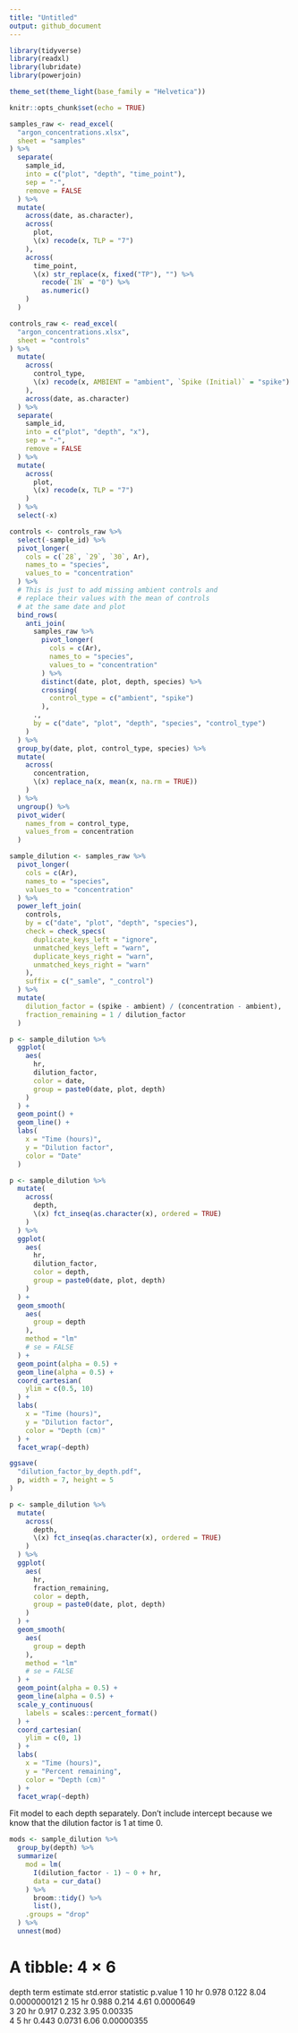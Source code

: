 ```yaml
---
title: "Untitled"
output: github_document
---
```


```r
library(tidyverse)
library(readxl)
library(lubridate)
library(powerjoin)

theme_set(theme_light(base_family = "Helvetica"))

knitr::opts_chunk$set(echo = TRUE)
```


```r
samples_raw <- read_excel(
  "argon_concentrations.xlsx",
  sheet = "samples"
) %>%
  separate(
    sample_id,
    into = c("plot", "depth", "time_point"),
    sep = "-",
    remove = FALSE
  ) %>%
  mutate(
    across(date, as.character),
    across(
      plot,
      \(x) recode(x, TLP = "7")
    ),
    across(
      time_point,
      \(x) str_replace(x, fixed("TP"), "") %>%
        recode(`IN` = "0") %>%
        as.numeric()
    )
  )

controls_raw <- read_excel(
  "argon_concentrations.xlsx",
  sheet = "controls"
) %>%
  mutate(
    across(
      control_type,
      \(x) recode(x, AMBIENT = "ambient", `Spike (Initial)` = "spike")
    ),
    across(date, as.character)
  ) %>%
  separate(
    sample_id,
    into = c("plot", "depth", "x"),
    sep = "-",
    remove = FALSE
  ) %>%
  mutate(
    across(
      plot,
      \(x) recode(x, TLP = "7")
    )
  ) %>%
  select(-x)
```


```r
controls <- controls_raw %>%
  select(-sample_id) %>%
  pivot_longer(
    cols = c(`28`, `29`, `30`, Ar),
    names_to = "species",
    values_to = "concentration"
  ) %>%
  # This is just to add missing ambient controls and
  # replace their values with the mean of controls
  # at the same date and plot
  bind_rows(
    anti_join(
      samples_raw %>%
        pivot_longer(
          cols = c(Ar),
          names_to = "species",
          values_to = "concentration"
        ) %>%
        distinct(date, plot, depth, species) %>%
        crossing(
          control_type = c("ambient", "spike")
        ),
      .,
      by = c("date", "plot", "depth", "species", "control_type")
    )
  ) %>%
  group_by(date, plot, control_type, species) %>%
  mutate(
    across(
      concentration,
      \(x) replace_na(x, mean(x, na.rm = TRUE))
    )
  ) %>%
  ungroup() %>%
  pivot_wider(
    names_from = control_type,
    values_from = concentration
  )

sample_dilution <- samples_raw %>%
  pivot_longer(
    cols = c(Ar),
    names_to = "species",
    values_to = "concentration"
  ) %>%
  power_left_join(
    controls,
    by = c("date", "plot", "depth", "species"),
    check = check_specs(
      duplicate_keys_left = "ignore",
      unmatched_keys_left = "warn",
      duplicate_keys_right = "warn",
      unmatched_keys_right = "warn"
    ),
    suffix = c("_samle", "_control")
  ) %>%
  mutate(
    dilution_factor = (spike - ambient) / (concentration - ambient),
    fraction_remaining = 1 / dilution_factor
  )

```

```r
p <- sample_dilution %>%
  ggplot(
    aes(
      hr,
      dilution_factor,
      color = date,
      group = paste0(date, plot, depth)
    )
  ) +
  geom_point() +
  geom_line() +
  labs(
    x = "Time (hours)",
    y = "Dilution factor",
    color = "Date"
  )

p <- sample_dilution %>%
  mutate(
    across(
      depth,
      \(x) fct_inseq(as.character(x), ordered = TRUE)
    )
  ) %>%
  ggplot(
    aes(
      hr,
      dilution_factor,
      color = depth,
      group = paste0(date, plot, depth)
    )
  ) +
  geom_smooth(
    aes(
      group = depth
    ),
    method = "lm"
    # se = FALSE
  ) +
  geom_point(alpha = 0.5) +
  geom_line(alpha = 0.5) +
  coord_cartesian(
    ylim = c(0.5, 10)
  ) +
  labs(
    x = "Time (hours)",
    y = "Dilution factor",
    color = "Depth (cm)"
  ) +
  facet_wrap(~depth)

ggsave(
  "dilution_factor_by_depth.pdf",
  p, width = 7, height = 5
)
```

```r

p <- sample_dilution %>%
  mutate(
    across(
      depth,
      \(x) fct_inseq(as.character(x), ordered = TRUE)
    )
  ) %>%
  ggplot(
    aes(
      hr,
      fraction_remaining,
      color = depth,
      group = paste0(date, plot, depth)
    )
  ) +
  geom_smooth(
    aes(
      group = depth
    ),
    method = "lm"
    # se = FALSE
  ) +
  geom_point(alpha = 0.5) +
  geom_line(alpha = 0.5) +
  scale_y_continuous(
    labels = scales::percent_format()
  ) +
  coord_cartesian(
    ylim = c(0, 1)
  ) +
  labs(
    x = "Time (hours)",
    y = "Percent remaining",
    color = "Depth (cm)"
  ) +
  facet_wrap(~depth)


```

Fit model to each depth separately. Don't include intercept because
we know that the dilution factor is 1 at time 0.

```r
mods <- sample_dilution %>%
  group_by(depth) %>%
  summarize(
    mod = lm(
      I(dilution_factor - 1) ~ 0 + hr,
      data = cur_data()
    ) %>%
      broom::tidy() %>%
      list(),
    .groups = "drop"
  ) %>%
  unnest(mod)

```

# A tibble: 4 × 6
  depth term  estimate std.error statistic      p.value
  <chr> <chr>    <dbl>     <dbl>     <dbl>        <dbl>
1 10    hr       0.978    0.122       8.04 0.0000000121
2 15    hr       0.988    0.214       4.61 0.0000649   
3 20    hr       0.917    0.232       3.95 0.00335     
4 5     hr       0.443    0.0731      6.06 0.00000355  
